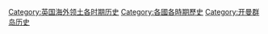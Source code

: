 [[Category:英国海外领土各时期历史|Category:英国海外领土各时期历史]]
[[Category:各國各時期歷史|Category:各國各時期歷史]]
[[Category:开曼群岛历史|Category:开曼群岛历史]]